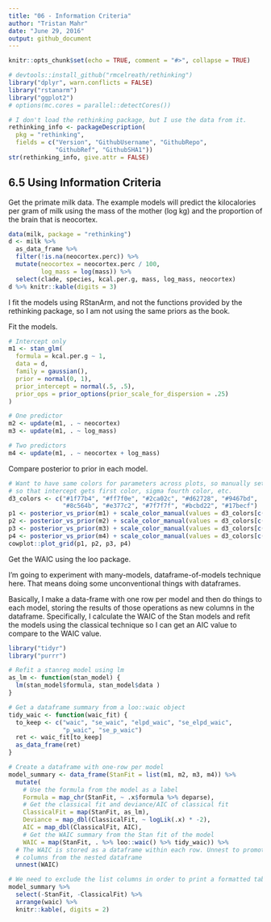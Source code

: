 ```yaml
---
title: "06 - Information Criteria"
author: "Tristan Mahr"
date: "June 29, 2016"
output: github_document
---
```


```r
knitr::opts_chunk$set(echo = TRUE, comment = "#>", collapse = TRUE)
```


```r
# devtools::install_github("rmcelreath/rethinking")
library("dplyr", warn.conflicts = FALSE)
library("rstanarm")
library("ggplot2")
# options(mc.cores = parallel::detectCores())

# I don't load the rethinking package, but I use the data from it.
rethinking_info <- packageDescription(
  pkg = "rethinking", 
  fields = c("Version", "GithubUsername", "GithubRepo", 
             "GithubRef", "GithubSHA1"))
str(rethinking_info, give.attr = FALSE)
```


## 6.5 Using Information Criteria

Get the primate milk data. The example models will predict the kilocalories per
gram of milk using the mass of the mother (log kg) and the proportion of the
brain that is neocortex. 

```r
data(milk, package = "rethinking")
d <- milk %>% 
  as_data_frame %>% 
  filter(!is.na(neocortex.perc)) %>% 
  mutate(neocortex = neocortex.perc / 100,
         log_mass = log(mass)) %>% 
  select(clade, species, kcal.per.g, mass, log_mass, neocortex)
d %>% knitr::kable(digits = 3)
```

I fit the models using RStanArm, and not the functions provided by the
rethinking package, so I am not using the same priors as the book.

Fit the models.

```r
# Intercept only
m1 <- stan_glm(
  formula = kcal.per.g ~ 1,
  data = d,
  family = gaussian(),
  prior = normal(0, 1),
  prior_intercept = normal(.5, .5),
  prior_ops = prior_options(prior_scale_for_dispersion = .25)
)

# One predictor
m2 <- update(m1, . ~ neocortex)
m3 <- update(m1, . ~ log_mass)

# Two predictors
m4 <- update(m1, . ~ neocortex + log_mass)
```

Compare posterior to prior in each model.
 
```r
# Want to have same colors for parameters across plots, so manually set colors
# so that intercept gets first color, sigma fourth color, etc.
d3_colors <- c("#1f77b4", "#ff7f0e", "#2ca02c", "#d62728", "#9467bd", 
               "#8c564b", "#e377c2", "#7f7f7f", "#bcbd22", "#17becf")
p1 <- posterior_vs_prior(m1) + scale_color_manual(values = d3_colors[c(1, 4)])
p2 <- posterior_vs_prior(m2) + scale_color_manual(values = d3_colors[c(1, 3:4)])
p3 <- posterior_vs_prior(m3) + scale_color_manual(values = d3_colors[c(1:2, 4)])
p4 <- posterior_vs_prior(m4) + scale_color_manual(values = d3_colors[c(1:4)])
cowplot::plot_grid(p1, p2, p3, p4)
```

Get the WAIC using the loo package.

I'm going to experiment with many-models, dataframe-of-models technique here.
That means doing some unconventional things with dataframes. 

Basically, I make a data-frame with one row per model and then do things to each
model, storing the results of those operations as new columns in the dataframe.
Specifically, I calculate the WAIC of the Stan models and refit the models
using the classical technique so I can get an AIC value to compare to the WAIC
value.

```r
library("tidyr")
library("purrr")

# Refit a stanreg model using lm
as_lm <- function(stan_model) {
  lm(stan_model$formula, stan_model$data )
}

# Get a dataframe summary from a loo::waic object
tidy_waic <- function(waic_fit) {
  to_keep <- c("waic", "se_waic", "elpd_waic", "se_elpd_waic", 
               "p_waic", "se_p_waic")
  ret <- waic_fit[to_keep]
  as_data_frame(ret)
}

# Create a dataframe with one-row per model
model_summary <- data_frame(StanFit = list(m1, m2, m3, m4)) %>% 
  mutate(
    # Use the formula from the model as a label
    Formula = map_chr(StanFit, ~ .x$formula %>% deparse),
    # Get the classical fit and deviance/AIC of classical fit
    ClassicalFit = map(StanFit, as_lm),
    Deviance = map_dbl(ClassicalFit, ~ logLik(.x) * -2),
    AIC = map_dbl(ClassicalFit, AIC),
    # Get the WAIC summary from the Stan fit of the model
    WAIC = map(StanFit, . %>% loo::waic() %>% tidy_waic)) %>% 
  # The WAIC is stored as a dataframe within each row. Unnest to promote the
  # columns from the nested dataframe
  unnest(WAIC)

# We need to exclude the list columns in order to print a formatted table 
model_summary %>% 
  select(-StanFit, -ClassicalFit) %>% 
  arrange(waic) %>% 
  knitr::kable(, digits = 2) 
```



```r

```


```r



```



